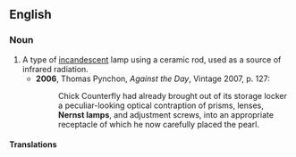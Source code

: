 ==English==
{{wikipedia}}

===Noun===
{{en-noun|sg=[[Nernst]] [[lamp]]}}

# A type of [[incandescent]] lamp using a ceramic rod, used as a source of infrared radiation.
#*'''2006''', Thomas Pynchon, ''Against the Day'', Vintage 2007, p. 127:
#*:Chick Counterfly had already brought out of its storage locker a peculiar-looking optical contraption of prisms, lenses, '''Nernst lamps''', and adjustment screws, into an appropriate receptacle of which he now carefully placed the pearl.

====Translations====
{{trans-top|type of incandescent lamp}}
{{trans-mid}}
{{trans-bottom}}